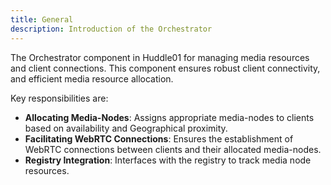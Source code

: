 ```yaml
---
title: General
description: Introduction of the Orchestrator
---
```


The Orchestrator component in Huddle01 for managing media resources and client connections. This 
component ensures robust client connectivity, and efficient media resource allocation.

Key responsibilities are:

 - **Allocating Media-Nodes**: Assigns appropriate media-nodes to clients based on availability and Geographical proximity.
 - **Facilitating WebRTC Connections**: Ensures the establishment of WebRTC connections between clients and their allocated media-nodes.
 - **Registry Integration**: Interfaces with the registry to track media node resources.


